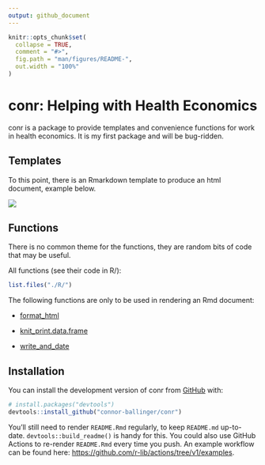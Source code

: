 ```yaml
---
output: github_document
---
```


<!-- README.md is generated from README.Rmd. Please edit that file -->

```r
knitr::opts_chunk$set(
  collapse = TRUE,
  comment = "#>",
  fig.path = "man/figures/README-",
  out.width = "100%"
)
```

# conr: Helping with Health Economics

<!-- badges: start -->
<!-- badges: end -->

conr is a package to provide templates and convenience functions for work in health economics. It is my first package and will be bug-ridden.

## Templates

To this point, there is an Rmarkdown template to produce an html document, example below.

![](./drafts/template_example_pic.png)

## Functions

There is no common theme for the functions, they are random bits of code that may be useful. 

All functions (see their code in R/):

```r
list.files("./R/")
```

The following functions are only to be used in rendering an Rmd document:

-   [format_html](./R/format_html.R)

-   [knit_print.data.frame](./R/knit_print.data.frame.R)

-   [write_and_date](./R/write_and_date.R)

## Installation

You can install the development version of conr from [GitHub](https://github.com/) with:

``` r
# install.packages("devtools")
devtools::install_github("connor-ballinger/conr")
```


You'll still need to render `README.Rmd` regularly, to keep `README.md` up-to-date. `devtools::build_readme()` is handy for this. You could also use GitHub Actions to re-render `README.Rmd` every time you push. An example workflow can be found here: <https://github.com/r-lib/actions/tree/v1/examples>.


